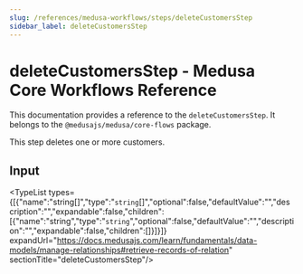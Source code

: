 ```yaml
---
slug: /references/medusa-workflows/steps/deleteCustomersStep
sidebar_label: deleteCustomersStep
---
```



# deleteCustomersStep - Medusa Core Workflows Reference

This documentation provides a reference to the `deleteCustomersStep`. It belongs to the `@medusajs/medusa/core-flows` package.

This step deletes one or more customers.

## Input

<TypeList types={[{"name":"string[]","type":"`string`[]","optional":false,"defaultValue":"","description":"","expandable":false,"children":[{"name":"string","type":"`string`","optional":false,"defaultValue":"","description":"","expandable":false,"children":[]}]}]} expandUrl="https://docs.medusajs.com/learn/fundamentals/data-models/manage-relationships#retrieve-records-of-relation" sectionTitle="deleteCustomersStep"/>
